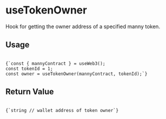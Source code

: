 
# useTokenOwner

Hook for getting the owner address of a specified manny token.

<h2 style={{ marginTop: 0 }}>Usage</h2>

<Code language="js">
{`const { mannyContract } = useWeb3();
const tokenId = 1;
const owner = useTokenOwner(mannyContract, tokenId);`}
</Code>

## Return Value

<Code language="js">
{`string // wallet address of token owner`}
</Code>


